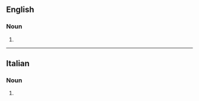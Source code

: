 ==English==

===Noun===
{{head|en|noun form}}

# {{plural of|en|cirrocumulus}}

----

==Italian==

===Noun===
{{head|it|noun form|g=m}}

# {{plural of|it|cirrocumulo}}